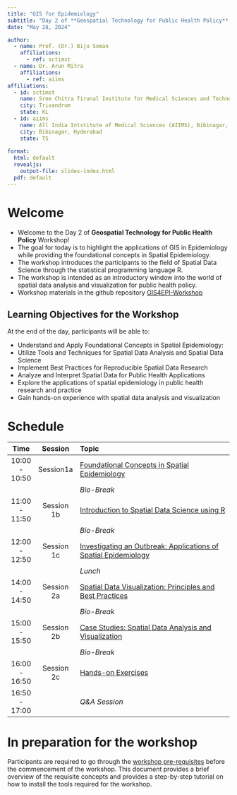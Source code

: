 ```yaml
---
title: "GIS for Epidemiology"
subtitle: "Day 2 of **Geospatial Technology for Public Health Policy** Workshop <br>*May 27--29, 2024 --- GISE Hub, IIT Bombay<br>\\@Central University Gujarat (CUG), Gandhinagar*" 
date: "May 28, 2024"

author:
  - name: Prof. (Dr.) Biju Soman
    affiliations:
      - ref: sctimst
  - name: Dr. Arun Mitra
    affiliations:
      - ref: aiims
affiliations:
  - id: sctimst
    name: Sree Chitra Tirunal Institute for Medical Sciences and Technology (SCTIMST), Trivandrum
    city: Trivandrum
    state: KL
  - id: aiims
    name: All India Intstitute of Medical Sciences (AIIMS), Bibinagar, Hyderabad
    city: Bibinagar, Hyderabad
    state: TS
    
format: 
  html: default
  revealjs: 
    output-file: slides-index.html
  pdf: default
---
```


# Welcome

  - Welcome to the Day 2 of **Geospatial Technology for Public Health Policy** Workshop!
  - The goal for today is to highlight the applications of GIS in Epidemiology while providing the foundational concepts in Spatial Epidemiology. 
  - The workshop introduces the participants to the field of Spatial Data Science through the statistical programming language R.
  - The workshop is intended as an introductory window into the world of spatial data analysis and visualization for public health policy.
  - Workshop materials in the github repository [GIS4EPI-Workshop](https://github.com/drarunmitra/GIS4Epidemiology)

## Learning Objectives for the Workshop

At the end of the day, participants will be able to:

- Understand and Apply Foundational Concepts in Spatial Epidemiology:
- Utilize Tools and Techniques for Spatial Data Analysis and Spatial Data Science
- Implement Best Practices for Reproducible Spatial Data Research
- Analyze and Interpret Spatial Data for Public Health Applications
- Explore the applications of spatial epidemiology in public health research and practice
- Gain hands-on experience with spatial data analysis and visualization



# Schedule

| Time          | Session       |  Topic                                                                                           | 
|:-------------:|:-------------:|:-------------------------------------------------------------------------------------------------|
| 10:00 - 10:50 | Session1a       | [Foundational Concepts in Spatial Epidemiology](session1a-foundational-concepts.qmd)  | 
|               | | _Bio-Break_                                                                                      | 
| 11:00 - 11:50 | Session 1b | [Introduction to Spatial Data Science using R](session1b-intro-sds.qmd)               |
|               | | _Bio-Break_                                                                                      | 
| 12:00 - 12:50 | Session 1c | [Investigating an Outbreak: Applications of Spatial Epidemiology](session1c-investigate-outbreak.qmd) | 
|               | | _Lunch_                                                                                          | 
| 14:00 - 14:50 | Session 2a | [Spatial Data Visualization: Principles and Best Practices](session2a-spatial-data-vis.qmd) | 
|               | | _Bio-Break_                                                                                      | 
| 15:00 - 15:50 | Session 2b | [Case Studies: Spatial Data Analysis and Visualization](session2b-case-studies.qmd) | 
|               | | _Bio-Break_                                                                                      | 
| 16:00 - 16:50 | Session 2c | [Hands-on Exercises](session2c-hands-on.qmd) | 
| 16:50 - 17:00 | | _Q&A Session_              |  

# In preparation for the workshop

Participants are required to go through the [workshop pre-requisites](prerequisites_GIS4EPI.qmd) before the commencement of the workshop. 
This document provides a brief overview of the requisite concepts and provides a step-by-step tutorial on how to install the tools required for the workshop.